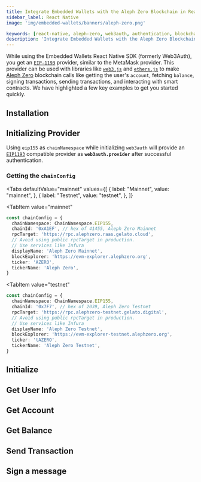 ```yaml
---
title: Integrate Embedded Wallets with the Aleph Zero Blockchain in React Native
sidebar_label: React Native
image: 'img/embedded-wallets/banners/aleph-zero.png'

keywords: [react-native, aleph-zero, web3auth, authentication, blockchain]
description: 'Integrate Embedded Wallets with the Aleph Zero Blockchain in React Native | Embedded Wallets'
---
```



<SEO
  title="Integrate Embedded Wallets with the Aleph Zero Blockchain in React Native"
  description="Integrate Embedded Wallets with the Aleph Zero Blockchain in React Native | Embedded Wallets"
  image="https://docs.metamask.io/img/embedded-wallets/banners/aleph-zero.png"
  slug="/embedded-wallets/connect-blockchain/evm/aleph-zero/react-native"
/>

While using the Embedded Wallets React Native SDK (formerly Web3Auth), you get an [`EIP-1193`](https://eips.ethereum.org/EIPS/eip-1193) provider, similar to the MetaMask provider. This provider can be used with libraries like [`web3.js`](https://web3js.readthedocs.io/en/v1.2.8/getting-started.html) and [`ethers.js`](https://docs.ethers.io/v5/getting-started/) to make [Aleph Zero](https://alephzero.org) blockchain calls like getting the user's `account`, fetching `balance`, signing transactions, sending transactions, and interacting with smart contracts. We have highlighted a few key examples to get you started quickly.

## Installation

<InstallationSnippet />

## Initializing Provider

Using `eip155` as `chainNamespace` while initializing `web3auth` will provide an [`EIP1193`](https://eips.ethereum.org/EIPS/eip-1193) compatible provider as **`web3auth.provider`** after successful authentication.

### Getting the `chainConfig`

<Tabs
 defaultValue="mainnet"
  values={[
    { label: "Mainnet", value: "mainnet", },
    { label: "Testnet", value: "testnet", },
  ]}
>
<TabItem
  value="mainnet"
>

```typescript
const chainConfig = {
  chainNamespace: ChainNamespace.EIP155,
  chainId: '0xA1EF', // hex of 41455, Aleph Zero Mainnet
  rpcTarget: 'https://rpc.alephzero.raas.gelato.cloud',
  // Avoid using public rpcTarget in production.
  // Use services like Infura
  displayName: 'Aleph Zero Mainnet',
  blockExplorer: 'https://evm-explorer.alephzero.org',
  ticker: 'AZERO',
  tickerName: 'Aleph Zero',
}
```

</TabItem>

<TabItem
  value="testnet"
>

```typescript
const chainConfig = {
  chainNamespace: ChainNamespace.EIP155,
  chainId: '0x7F7', // hex of 2039, Aleph Zero Testnet
  rpcTarget: 'https://rpc.alephzero-testnet.gelato.digital',
  // Avoid using public rpcTarget in production.
  // Use services like Infura
  displayName: 'Aleph Zero Testnet',
  blockExplorer: 'https://evm-explorer-testnet.alephzero.org',
  ticker: 'tAZERO',
  tickerName: 'Aleph Zero Testnet',
}
```

</TabItem>
</Tabs>

## Initialize

<InitialisationSnippet />

## Get User Info

<UserInfoSnippet />

## Get Account

<GetAccountSnippet />

## Get Balance

<GetBalanceSnippet />

## Send Transaction

<SendTransactionSnippet />

## Sign a message

<SignMessageSnippet />
